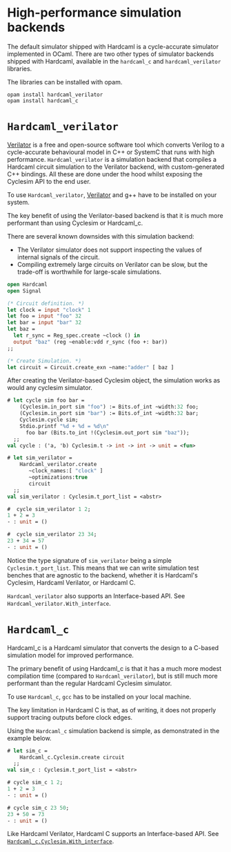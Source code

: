 # High-performance simulation backends

<!--
```ocaml
# Hardcaml.Caller_id.set_mode Disabled
- : unit = ()
```
-->

The default simulator shipped with Hardcaml is a cycle-accurate
simulator implemented in OCaml. There are two other types of simulator
backends shipped with Hardcaml, available in the `hardcaml_c` and
`hardcaml_verilator` libraries.

The libraries can be installed with opam.

```
opam install hardcaml_verilator
opam install hardcaml_c
```

# `Hardcaml_verilator`

[Verilator](https://www.veripool.org/wiki/verilator) is a free and
open-source software tool which converts Verilog to a cycle-accurate
behavioural model in C++ or SystemC that runs with high
performance. `Hardcaml_verilator` is a simulation backend that
compiles a Hardcaml circuit simulation to the Verilator backend, with
custom-generated C++ bindings. All these are done under the hood
whilst exposing the Cyclesim API to the end user.

To use `Hardcaml_verilator`,
[Verilator](https://www.veripool.org/wiki/verilator) and g++ have to be
installed on your system.

The key benefit of using the Verilator-based backend is that it is
much more performant than using Cyclesim or Hardcaml_c.

There are several known downsides with this simulation backend:

- The Verilator simulator does not support inspecting the values of
  internal signals of the circuit.
- Compiling extremely large circuits on Verilator can be slow, but the
  trade-off is worthwhile for large-scale simulations.

```ocaml
open Hardcaml
open Signal

(* Circuit definition. *)
let clock = input "clock" 1
let foo = input "foo" 32
let bar = input "bar" 32
let baz =
  let r_sync = Reg_spec.create ~clock () in
  output "baz" (reg ~enable:vdd r_sync (foo +: bar))
;;

(* Create Simulation. *)
let circuit = Circuit.create_exn ~name:"adder" [ baz ]

```

After creating the Verilator-based Cyclesim object, the simulation
works as would any cyclesim simulator.

```ocaml
# let cycle sim foo bar =
    (Cyclesim.in_port sim "foo") := Bits.of_int ~width:32 foo;
    (Cyclesim.in_port sim "bar") := Bits.of_int ~width:32 bar;
    Cyclesim.cycle sim;
    Stdio.printf "%d + %d = %d\n"
      foo bar (Bits.to_int !(Cyclesim.out_port sim "baz"));
  ;;
val cycle : ('a, 'b) Cyclesim.t -> int -> int -> unit = <fun>

# let sim_verilator =
    Hardcaml_verilator.create
       ~clock_names:[ "clock" ]
       ~optimizations:true
       circuit
  ;;
val sim_verilator : Cyclesim.t_port_list = <abstr>

#  cycle sim_verilator 1 2;
1 + 2 = 3
- : unit = ()

#  cycle sim_verilator 23 34;
23 + 34 = 57
- : unit = ()
```

Notice the type signature of `sim_verilator` being a simple
`Cyclesim.t_port_list`. This means that we can write simulation test
benches that are agnostic to the backend, whether it is Hardcaml's
Cyclesim, Hardcaml Verilator, or Hardcaml C.

`Hardcaml_verilator` also supports an Interface-based API. See `Hardcaml_verilator.With_interface`.

# `Hardcaml_c`

Hardcaml_c is a Hardcaml simulator that converts the design to a
C-based simulation model for improved performance.

The primary benefit of using Hardcaml_c is that it has a much more
modest compilation time (compared to `Hardcaml_verilator`), but is still
much more performant than the regular Hardcaml Cyclesim simulator.

To use `Hardcaml_c`, `gcc` has to be installed on your local machine.

The key limitation in Hardcaml C is that, as of writing, it does not
properly support tracing outputs before clock edges.

Using the `Hardcaml_c` simulation backend is simple, as demonstrated
in the example below.

```ocaml
# let sim_c =
    Hardcaml_c.Cyclesim.create circuit
  ;;
val sim_c : Cyclesim.t_port_list = <abstr>

# cycle sim_c 1 2;
1 + 2 = 3
- : unit = ()

# cycle sim_c 23 50;
23 + 50 = 73
- : unit = ()
```

Like Hardcaml Verilator, Hardcaml C supports an Interface-based
API. See [`Hardcaml_c.Cyclesim.With_interface`](https://ocaml.janestreet.com/ocaml-core/latest/doc/hardcaml_verilator/Hardcaml_verilator/index.html).
